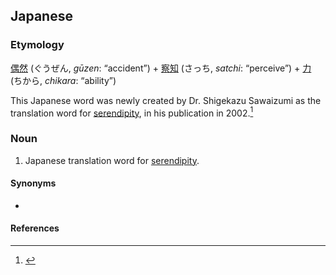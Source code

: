 ==Japanese==
{{ja-kanjitab|ぐう|さつ|りょく|yomi=on}}

===Etymology===
[[偶然]] (ぐうぜん, ''gūzen'': “accident”) + [[察知]] (さっち, ''satchi'': “perceive”) + [[力]] (ちから, ''chikara'': “ability”)

This Japanese word was newly created by Dr. Shigekazu Sawaizumi as the translation word for [[serendipity‎]], in his publication in 2002.<ref>
{{cite-book
|last=Sawaizumi
|first=Shigekazu
|authorlink=Shigekazu Sawaizumi
|title=偶然からモノを見つけだす能力：「セレンディビティ」の活かし方
|publisher=[[Kadokawa]]
|date=2002
|location=Japan
|page=69
|isbn=978-4047040953}}</ref>

===Noun===
{{ja-noun|ぐうさつりょく}}

# Japanese translation word for [[serendipity‎]].

====Synonyms====
* {{ja-r|セレンディビティ}}

====References====
<references />